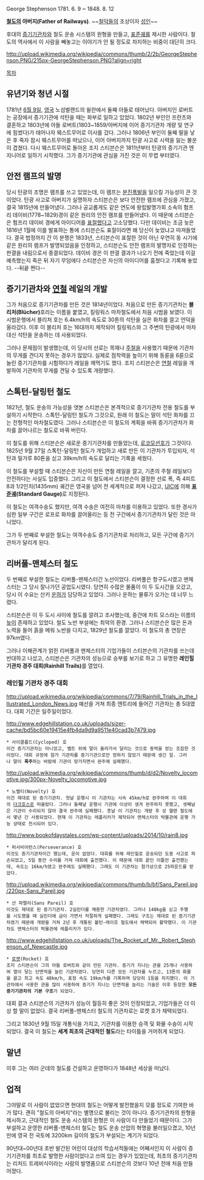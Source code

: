 George Stephenson
1781. 6. 9 ~ 1848. 8. 12

'''[[철도]]의 아버지(Father of Railways)'''.
~~[[철덕]]들의 조상이자 [[성인]]~~ 

후대의 [[증기기관차]]와 철도 운송 시스템의 원형을 만들고, [[표준궤]]를 제시한 사람이다. 철도의 역사에서 이 사람을 빼놓고는 이야기가 안 될 정도로 차지하는 비중이 대단히 크다.

http://upload.wikimedia.org/wikipedia/commons/thumb/2/2b/GeorgeStephenson.PNG/215px-GeorgeStephenson.PNG?align=right

[[목차]]

== 유년기와 청년 시절 ==
1781년 [[6월 9일]], [[영국]] 노섬벌랜드의 윌란에서 둘째 아들로 태어났다. 아버지인 로버트는 공장에서 증기기관에 석탄을 때는 화부로 일하고 있었다. 1802년 부인인 프란츠와 결혼하고 1803년에 아들 로버트(1803~1859/아버지에 이어 증기기관차 개량 및 연구에 힘썼다)가 태어나자 웨스트무어로 이사를 갔다. 그러나 1806년 부인이 둘째 딸을 낳은 후 죽자 잠시 웨스트무어를 떠났으나, 이어 아버지까지 탄광 사고로 시력을 잃는 불운이 겹쳤다. 다시 웨스트무어로 돌아온 조지 스티븐슨은 1811년부터 탄광의 증기기관 엔지니어로 일하기 시작했다. 그가 증기기관에 관심을 가진 것은 이 무렵 부터였다.

== 안전 램프의 발명 ==
당시 탄광의 조명은 램프를 쓰고 있었는데, 이 램프는 [[분진폭발]]을 일으킬 가능성이 큰 것이었다. 탄광 사고로 아버지가 실명하자 스티븐슨은 보다 안전한 램프에 관심을 가졌고, 결국 1815년에 만들어냈다. 그러나 공교롭게도 같은 연도에 왕립발명가회 소속의 험프리 데이비(1778~1829)경이 같은 원리의 안전 램프를 만들어냈다.  이 때문에 스티븐슨은 험프리 데이비 경에게 아이디어를 [[표절]]했다고 고소당했다. 다만 데이비는 조금 늦은 1816년 1월에 이를 발표하는 통에 스티븐슨도 표절이라면 왜 당신이 늦었냐고 따져들었다. 결국 법정까지 간 이 분쟁은 1833년, 스티븐슨이 표절한 것이 아닌 우연히 동 시기에 같은 원리의 램프가 발명되었음을 인정하고, 스티븐슨도 안전 램프의 발명자로 인정하는 판결을 내림으로서 종결되었다. 데이비 경은 이 판결 결과가 나오기 전에 죽었는데 이걸 예측했는지 죽은 뒤 자기 무덤에다 스티븐슨은 자신의 아이디어를 훔쳤다고 기록해 놓았다. --뒤끝 쩐다--

== 증기기관차와 [[연철]] 레일의 개발 ==
그가 처음으로 증기기관차를 만든 것은 1814년이었다. 처음으로 만든 증기기관차는 '''블리처(Blücher)'''호라는 이름을 붙였고, 킬링워스 마차철도에서 처음 시범을 보였다. 이 시범운행에서 블리처 호는 6.4km/h의 속도로 30톤의 석탄을 실은 화차를 끌고 언덕을 올라갔다. 이후 이 블리처 호는 16대까지 제작되어 킬링워스와 그 주변의 탄광에서 마차 대신 석탄을 운송하는 데 사용되었다.

그러나 문제점이 발생했는데, 이 당시의 선로는 목재나 [[주철]]을 사용했기 때문에 기관차의 무게를 견디지 못하는 경우가 많았다. 실제로 점착력을 높이기 위해 동륜을 6륜으로 늘린 증기기관차를 시험하다가 레일을 깨먹기도 했다. 조지 스티븐슨은 [[연철]] 레일을 개발하여 기관차의 무게를 견딜 수 있도록 개량했다.

== 스톡턴-달링턴 철도 ==
1821년, 철도 운송의 가능성을 엿본 스티븐슨은 본격적으로 증기기관차 전용 철도를 부설하기 시작한다. 스톡턴-달링턴 철도가 그것으로, 원래 이 철도는 말이 석탄 화차를 끄는 전형적인 마차철도였다. 그러나 스티븐슨은 이 철도의 계획을 바꿔 증기기관차가 화차를 끌어나르는 철도로 바꿔 버린다.

이 철도를 위해 스티븐슨은 새로운 증기기관차를 만들었는데, [[로코모션]]호가 그것이다. 1825년 9월 27일 스톡턴-달링턴 철도가 개업하고 새로 만든 이 기관차가 투입되자, 석탄과 밀가루 80톤을 싣고 39km/h의 속도로 달리는 기록을 세웠다.

이 철도를 부설할 때 스티븐슨은 자신이 만든 연철 레일을 깔고, 기존의 주철 레일보다 안전하다는 사실도 입증했다. 그리고 이 철도에서 스티븐슨이 결정한 선로 폭, 즉 4피트 8과 1/2인치(1435mm) 궤간은 영국을 넘어 전 세계적으로 퍼져 나갔고, [[UIC]]에 의해 '''[[표준궤]](Standard Gauge)'''로 지정된다.

이 철도는 여객수송도 했지만, 여객 수송은 여전히 마차를 이용하고 있었다. 또한 경사가 심한 일부 구간은 로프로 화차를 끌어올리는 등 전 구간에서 증기기관차가 달린 것은 아니었다.

그가 두 번째로 부설한 철도는 여객수송도 증기기관차로 처리하고, 모든 구간에 증기기관차가 달리게 된다.

== 리버풀-맨체스터 철도 ==
두 번째로 부설한 철도는 리버풀-맨체스터간 노선이었다. 리버풀은 항구도시였고 맨체스터는 그 당시 잘나가던 공업도시였다. 당연히 수많은 물품이 이 두 도시간을 오갔고, 당시 이 수요는 산키 [[운하]]가 담당하고 있었다. 그러나 운하는 물류가 오가는 데 너무 느렸다.

스티븐슨은 이 두 도시 사이에 철도를 깔려고 조사했는데, 중간에 차트 모스라는 이름의 [[늪]]이 존재하고 있었다. 철도 노반 부설에는 최악의 환경. 그러나 스티븐슨은 많은 돈과 노력을 들어 흙을 메워 노반을 다지고, 1829년 철도를 깔았다. 이 철도의 총 연장은 97km였다.

그러나 이해관계가 얽힌 리버풀과 맨체스터의 기업가들이 스티븐슨의 기관차를 쓰는데 반대하고 나섰고, 스티븐슨은 기관차의 성능으로 승부를 보기로 하고 그 유명한 '''레인힐 기관차 경주 대회(Rainhill Trails)'''를 열었다.

=== 레인힐 기관차 경주 대회 ===
http://upload.wikimedia.org/wikipedia/commons/7/79/Rainhill_Trials_in_the_Illustrated_London_News.jpg
예선을 거쳐 최종 엔트리에 들어간 기관차는 총 5대였다. 대회 기간은 일주일이었다.

http://www.edgehillstation.co.uk/uploads/sizer-cache/bd5bc60e19415e4fb4da9d9a9511e40cad3b7479.jpg
 * 사이클롭드(Cycloped) 호
 이건 증기기관차는 아니었고, 벨트 위에 말이 올라가서 달리는 것으로 동력을 얻는 조잡한 것이었다. 대회 규정에 참가 기관차를 증기기관으로만 정하지 않았기 때문에 생긴 일. 그러나 말이 '''폭주'''하는 바람에 기관이 망가지면서 완주에 실패했다.

http://upload.wikimedia.org/wikipedia/commons/thumb/d/d2/Novelty_locomotive.jpg/300px-Novelty_locomotive.jpg
 * 노벨티(Novelty) 호
 이건 제대로 된 증기기관차. 첫날 운행시 이 기관차는 시속 45km/h로 완주하며 이 대회의 [[다크호스]]로 떠올랐다. 그러나 둘째날 운행시 기관에 이상이 생겨 완주하지 못했고, 셋째날은 기관이 수리되지 않아 결국 완주에 실패했다. 훗날 이 기관차는 개량 후 성 헬렌 철도에서 몇년 간 사용되었다. 현재 이 기관차는 레플리카가 제작되어 맨체스터의 박물관에 운행 가능 상태로 전시되어 있다.

http://www.bookofdaystales.com/wp-content/uploads/2014/10/rain8.jpg
 * 퍼서비어런스(Perseverance) 호
 이것도 증기기관차이긴 했는데, 운이 없었다. 대회를 위해 레인힐로 운송되던 도중 사고로 파손되었고, 5일 동안 수리를 거쳐 대회에 출전했다. 이 때문에 대회 끝인 이틀만 출전했는데, 속도는 16km/h였고 완주에도 실패했다. 그래도 이 기관차는 참가상으로 25파운드를 받았다.

http://upload.wikimedia.org/wikipedia/commons/thumb/b/bf/Sans_Pareil.jpg/220px-Sans_Pareil.jpg
 * 산 파렐리(Sans Pareil) 호
 이것도 제대로 된 증기기관차. 2실린더를 채용한 기관차였다. 그러나 140kg을 싣고 주행을 시도했을 때 실린더에 금이 가면서 처절하게 실패했다. 그래도 구조는 제대로 된 증기기관차였기 때문에 개량을 거쳐 2년 후 개통된 볼턴-레이흐 철도에서 채택되어 활약했다. 이 기관차도 맨체스터의 박물관에 레플리카가 있다.

http://www.edgehillstation.co.uk/uploads/The_Rocket_of_Mr._Robert_Stephenson_of_Newcastle.jpg
 * [[로켓]](Rocket) 호
 조지 스티븐슨이 그의 아들 로버트와 같이 만든 기관차. 증기가 지나는 관을 25개나 사용하여 열이 닿는 단면적을 늘린 기관차였다. 당연히 다른 모든 기관차를 누르고, 13톤의 화물을 끌고 최고 속도 48km/h, 표정 속도 19km/h를 기록하며 당당히 1등을 차지했다. 이 기관차에서 사용한 관을 많이 사용하여 증기가 지나는 단면적을 늘리는 기술은 이후 등장한 '''모든 증기기관차의 기본 구조'''가 되었다.

대회 결과 스티븐슨의 기관차가 성능이 월등히 좋은 것이 인정되었고, 기업가들은 더 이상 할 말이 없었다. 결국 리버풀-맨체스터 철도의 기관차로는 로켓 호가 채택되었다.

그리고 1830년 9월 15일 개통식을 가지고, 기관차를 이용한 승객 및 화물 수송이 시작되었다. 결국 이 철도는 '''세계 최초의 근대적인 철도'''라는 타이틀을 거머쥐게 되었다.

== 말년 ==
이후 그는 여러 군데의 철도를 건설하고 운영하다가 1848년 세상을 떠났다.

== 업적 ==
그야말로 이 사람이 없었으면 현대의 철도는 어떻게 발전했을지 모를 정도로 기여한 바가 많다. 괜히 "철도의 아버지"라는 별명으로 불리는 것이 아니다. 증기기관차의 원형을 제시하고, 근대적인 철도 운송 시스템의 원형은 이 사람이 다 만들었기 때문이다. 그가 부설하고 운영한 리버풀-맨체스터 철도는 철도 운송 산업의 혁명을 불러일으켰고, 10년 만에 영국 전 국토에 3200km 길이의 철도가 부설되는 계기가 되었다.

90년대~00년대 초반 발간된 어린이 대상의 학습서적들에는 어째서인지 이 사람이 증기기관차를 최초로 발명한 사람이었다고 쓰여 있는 경우가 있었는데, 최초의 증기기관차는 리처드 트레비식이라는 사람의 발명품으로 스티븐슨의 것보다 10년 전에 처음 만들어졌다.
